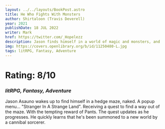 ```yaml
---
layout: ../../layouts/BookPost.astro
title: He Who Fights With Monsters
author: Shirtaloon (Travis Deverell)
year: 2021
publishDate: 18 JUL 2022
writer: Mark
href: https://twitter.com/_Hopelezz
description: Jason finds himself in a world of magic and monsters, and he's not sure how he got here.
img: https://covers.openlibrary.org/b/id/11250480-L.jpg
tags: litRPG, Fantasy, Adventure
---
```


# Rating: 8/10
### _litRPG, Fantasy, Adventure_

Jason Asauno wakes up to find himself in a hedge maze, naked. A popup menu... "Stranger In A Strange Land". Receiving a quest to find a way out of the maze. With the tempting reward of Pants. The quest updates as he progresses. He quickly learns that he's been summoned to a new world by a cannibal sorcerer. 
